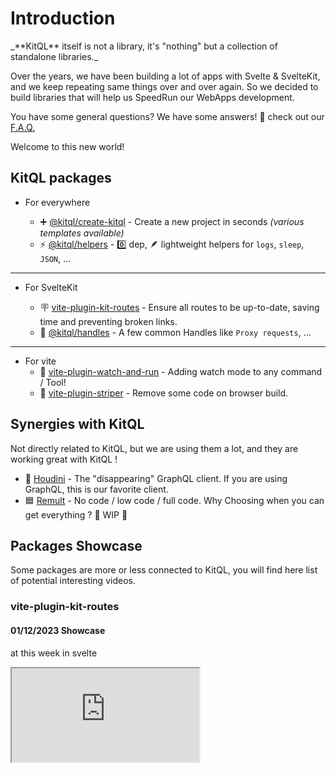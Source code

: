 
# Introduction

<Callout type="info" emoji="💡">
  _**KitQL** itself is not a library, it's "nothing" but a collection of standalone libraries._
</Callout>

Over the years, we have been building a lot of apps with Svelte & SvelteKit, and we keep repeating
same things over and over again. So we decided to build libraries that will help us SpeedRun our
WebApps development.

You have some general questions? We have some answers! 🤞 check out our [F.A.Q.](/docs/faq)

<Callout emoji="🥳">Welcome to this new world!</Callout>

## KitQL packages

- For everywhere

  - ➕ [@kitql/create-kitql](/docs/create) - Create a new project in seconds _(various templates
    available)_
  - ⚡️ [@kitql/helpers](/docs/tools/04_helpers) - 0️⃣ dep, 🪶 lightweight helpers for `logs`,
    `sleep`, `JSON`, ...

---

- For SvelteKit

  - 🪧 [vite-plugin-kit-routes](/docs/tools/06_vite-plugin-kit-routes) - Ensure all routes to be
    up-to-date, saving time and preventing broken links.
  - 🔀 [@kitql/handles](/docs/tools/05_handles) - A few common Handles like `Proxy requests`, ...

---

- For vite
  - 👀 [vite-plugin-watch-and-run](/docs/tools/03_vite-plugin-watch-and-run) - Adding watch mode to
    any command / Tool!
  - 🥶 [vite-plugin-striper](/docs/tools/07_vite-plugin-striper) - Remove some code on browser
    build.

## Synergies with KitQL

Not directly related to KitQL, but we are using them a lot, and they are working great with KitQL !

- 🎩 [Houdini](https://houdinigraphql.com/) - The "disappearing" GraphQL client. If you are using
  GraphQL, this is our favorite client.
- 🟦 [Remult](https://remult.dev/) - No code / low code / full code. Why Choosing when you can get
  everything ? 🚧 WIP 🚧

## Packages Showcase

Some packages are more or less connected to KitQL, you will find here list of potential interesting
videos.

### **vite-plugin-kit-routes**

#### 01/12/2023 Showcase

at this week in svelte

<iframe src="https://www.youtube.com/embed/GH5NxbdCZ74?start=489" />

### **Remult**

#### 26/07/2023 Fullstack apps in minutes

<iframe src="https://www.youtube.com/embed/N8d290fTzq8" />{' '}

### **Houdini**

#### 01/12/2022 With Playwright

<iframe src="https://www.youtube.com/embed/svlsOKEF4QM" />{' '}

#### 03/11/2022 With vendure

<iframe src="https://www.youtube.com/embed/Vf0mcl6hQDQ" />

#### 05/07/2022 With SvelteKit

<iframe src="https://www.youtube.com/embed/Ggz5cvxDwFs" />
